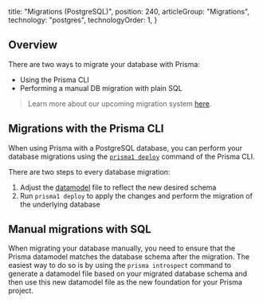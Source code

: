 
  title: "Migrations (PostgreSQL)",
  position: 240,
  articleGroup: "Migrations",
  technology: "postgres",
  technologyOrder: 1,
}

## Overview

There are two ways to migrate your database with Prisma:

- Using the Prisma CLI
- Performing a manual DB migration with plain SQL

> Learn more about our upcoming migration system [here](https://github.com/prisma/rfcs/blob/migrations2/text/0000-migrations.md).

## Migrations with the Prisma CLI

When using Prisma with a PostgreSQL database, you can perform your database migrations using the [`prisma1 deploy`](xcv9) command of the Prisma CLI.

There are two steps to every database migration:

1. Adjust the [datamodel](knul) file to reflect the new desired schema
1. Run `prisma1 deploy` to apply the changes and perform the migration of the underlying database

## Manual migrations with SQL

When migrating your database manually, you need to ensure that the Prisma datamodel matches the database schema after the migration. The easiest way to do so is by using the `prisma introspect` command to generate a datamodel file based on your migrated database schema and then use this new datamodel file as the new foundation for your Prisma project.